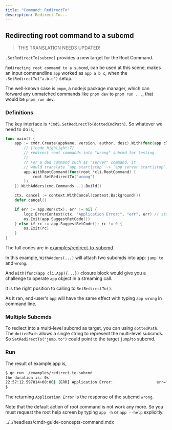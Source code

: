 ```yaml
---
title: "Command: RedirectTo"
description: Redirect To...
---
```


## Redirecting root command to a subcmd

> THIS TRANSLATION NEEDS UPDATED!

`.SetRedirectTo(subcmd)` provides a new target for the Root Command.

`Redirecting root command to a subcmd`, can be used at this scene, makes an input commandline `app` worked as `app a b c`, when the `.SetRedirectTo("a.b.c")` setup.

The well-known case is `pnpm`, a nodejs package manager, which can forward any unmatched commands like `pnpm dev` to `pnpm run ...`, that would be `pnpm run dev`.

### Definitions

The key interface is `*CmdS.SetRedirectTo(dottedCmdPath)`. So whatever we need to do is,

```go title="redirect-to-subcmd/main.go"
func main() {
	app := cmdr.Create(appName, version, author, desc).With(func(app cli.App) {
		// [!code highlight:7]
		// redirect root commands into "wrong" subcmd for testing.
		//
		// For a dad command such as "server" command, it
		// would translate `app start|stop` -> `app server start|stop`.
		app.WithRootCommand(func(root *cli.RootCommand) {
			root.SetRedirectTo("wrong")
		})
	}).WithAdders(cmd.Commands...).Build()

	ctx, cancel := context.WithCancel(context.Background())
	defer cancel()

	if err := app.Run(ctx); err != nil {
		logz.ErrorContext(ctx, "Application Error:", "err", err) // stacktrace if in debug mode/build
		os.Exit(app.SuggestRetCode())
	} else if rc := app.SuggestRetCode(); rc != 0 {
		os.Exit(rc)
	}
}
```

The full codes are in [examples/redirect-to-subcmd](https://github.com/hedzr/cmdr/blob/master/examples/redirect-to-subcmd/).

In this example, `WithAdders(...)` will attach two subcmds into app: `jump to` and `wrong`.

And `With(func(app cli.App){...})` closure block would give you a challenge to operate `app` object in a streaming call.

It is the right position to calling to `SetRedirectTo()`.

As it ran, end-user's `app` will have the same effect with typing `app wrong` in command line.

### Multiple Subcmds

To rediect into a multi-level subcmd as target, you can using `dottedPath`. The `dottedPath` allows a single string to represent the multi-level subcmds. So `SetRedirectTo("jump.to")` could point to the target `jump`/`to` subcmd.

### Run

The result of example app is,

```bash
$ go run ./examples/redirect-to-subcmd
the duration is: 0s
22:57:12.597014+08:00| [ERR] Application Error:                   err="[io: read/write on closed pipe | something's wrong | permission denied]" ./examples/redirect-to-subcmd/main.go:38 main.main
$
```

The returning `Application Error` is the response of the subcmd `wrong`.

Note that the default action of root command is not work any more. So you must request the root help screen by typing `app -h` or `app --help` explicitly.

<include>../../headless/cmdr-guide-concepts-command.mdx</include>
